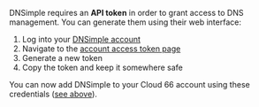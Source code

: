 DNSimple requires an **API token** in order to grant access to DNS management. You can generate them using their web interface:

1. Log into your [DNSimple account](https://dnsimple.com/user)
2. Navigate to the [account access token page](https://www.notion.so/New-SSL-doc-15839e65f0174a3aa6d32d8416aa08f7)
3. Generate a new token
4. Copy the token and keep it somewhere safe

You can now add DNSimple to your Cloud 66 account using these credentials ([see above](#set-up-a-dns-provider)).